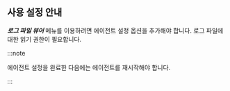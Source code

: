 ## 사용 설정 안내

***로그 파일 뷰어*** 메뉴를 이용하려면 에이전트 설정 옵션을 추가해야 합니다. 로그 파일에 대한 읽기 권한이 필요합니다.

:::note

에이전트 설정을 완료한 다음에는 에이전트를 재시작해야 합니다.

:::